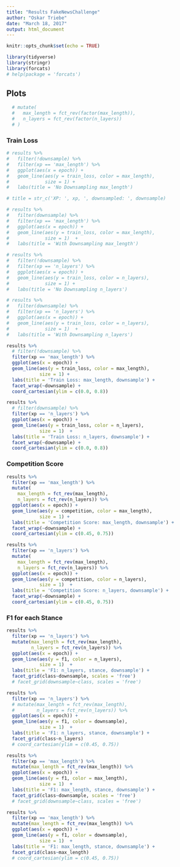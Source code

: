 ```yaml
---
title: "Results FakeNewsChallenge"
author: "Oskar Triebe"
date: "March 18, 2017"
output: html_document
---
```


```r
knitr::opts_chunk$set(echo = TRUE)
```

```r
library(tidyverse)
library(stringr)
library(forcats)
# help(package = 'forcats')
```


## Plots

```r
  # mutate(
  #   max_length = fct_rev(factor(max_length)),
  #   n_layers = fct_rev(factor(n_layers))
  # )
```


### Train Loss

```r
# results %>% 
#   filter(!downsample) %>% 
#   filter(xp == 'max_length') %>% 
#   ggplot(aes(x = epoch)) +
#   geom_line(aes(y = train_loss, color = max_length),
#             size = 1) +
#   labs(title = 'No Downsampling max_length')

# title = str_c('XP: ', xp, ', downsampled: ', downsample) 
```

```r
# results %>% 
#   filter(downsample) %>% 
#   filter(xp == 'max_length') %>% 
#   ggplot(aes(x = epoch)) +
#   geom_line(aes(y = train_loss, color = max_length),
#             size = 1)  +
#   labs(title = 'With Downsampling max_length')
```

```r
# results %>% 
#   filter(!downsample) %>% 
#   filter(xp == 'n_layers') %>% 
#   ggplot(aes(x = epoch)) +
#   geom_line(aes(y = train_loss, color = n_layers),
#             size = 1) +
#   labs(title = 'No Downsampling n_layers')
```

```r
# results %>% 
#   filter(downsample) %>% 
#   filter(xp == 'n_layers') %>% 
#   ggplot(aes(x = epoch)) +
#   geom_line(aes(y = train_loss, color = n_layers),
#             size = 1)  +
#   labs(title = 'With Downsampling n_layers')
```


```r
results %>% 
  # filter(!downsample) %>% 
  filter(xp == 'max_length') %>% 
  ggplot(aes(x = epoch)) +
  geom_line(aes(y = train_loss, color = max_length),
            size = 1) +
  labs(title = 'Train Loss: max_length, downsample') +
  facet_wrap(~downsample) +
  coord_cartesian(ylim = c(0.0, 0.8))
```

```r
results %>% 
  # filter(downsample) %>% 
  filter(xp == 'n_layers') %>% 
  ggplot(aes(x = epoch)) +
  geom_line(aes(y = train_loss, color = n_layers),
            size = 1)  +
  labs(title = 'Train Loss: n_layers, downsample') +
  facet_wrap(~downsample) +
  coord_cartesian(ylim = c(0.0, 0.8))
```

### Competition Score


```r
results %>% 
  filter(xp == 'max_length') %>% 
  mutate(
    max_length = fct_rev(max_length),
    n_layers = fct_rev(n_layers)) %>% 
  ggplot(aes(x = epoch)) +
  geom_line(aes(y = competition, color = max_length),
            size = 1) +
  labs(title = 'Competition Score: max_length, downsample') +
  facet_wrap(~downsample) +
  coord_cartesian(ylim = c(0.45, 0.75))
```

```r
results %>% 
  filter(xp == 'n_layers') %>% 
  mutate(
    max_length = fct_rev(max_length),
    n_layers = fct_rev(n_layers)) %>% 
  ggplot(aes(x = epoch)) +
  geom_line(aes(y = competition, color = n_layers),
            size = 1)  +
  labs(title = 'Competition Score: n_layers, downsample') +
  facet_wrap(~downsample) +
  coord_cartesian(ylim = c(0.45, 0.75))
```


### F1 for each Stance

```r
results %>% 
  filter(xp == 'n_layers') %>% 
  mutate(max_length = fct_rev(max_length),
         n_layers = fct_rev(n_layers)) %>%
  ggplot(aes(x = epoch)) +
  geom_line(aes(y = f1, color = n_layers),
            size = 1)  +
  labs(title = 'F1: n_layers, stance, downsample') +
  facet_grid(class~downsample, scales = 'free') 
  # facet_grid(downsample~class, scales = 'free') 
```


```r
results %>% 
  filter(xp == 'n_layers') %>% 
  # mutate(max_length = fct_rev(max_length),
  #        n_layers = fct_rev(n_layers)) %>% 
  ggplot(aes(x = epoch)) +
  geom_line(aes(y = f1, color = downsample),
            size = 1)  +
  labs(title = 'F1: n_layers, stance, downsample') +
  facet_grid(class~n_layers) 
  # coord_cartesian(ylim = c(0.45, 0.75))
```






```r
results %>% 
  filter(xp == 'max_length') %>% 
  mutate(max_length = fct_rev(max_length)) %>%
  ggplot(aes(x = epoch)) +
  geom_line(aes(y = f1, color = max_length),
            size = 1)  +
  labs(title = 'F1: max_length, stance, downsample') +
  facet_grid(class~downsample, scales = 'free') 
  # facet_grid(downsample~class, scales = 'free') 
```


```r
results %>% 
  filter(xp == 'max_length') %>% 
  mutate(max_length = fct_rev(max_length)) %>%
  ggplot(aes(x = epoch)) +
  geom_line(aes(y = f1, color = downsample),
            size = 1)  +
  labs(title = 'F1: max_length, stance, downsample') +
  facet_grid(class~max_length) 
  # coord_cartesian(ylim = c(0.45, 0.75))
```







